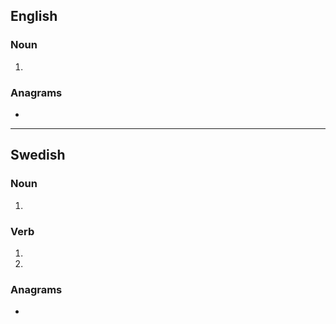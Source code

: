 {{also|Kolas|колас}}
==English==

===Noun===
{{head|en|noun form}}

# {{plural of|en|kola}}

===Anagrams===
* {{anagrams|en|a=aklos|Lasko|skoal|sloka}}

----

==Swedish==

===Noun===
{{head|sv|noun form}}

# {{sv-noun-form-indef-gen|kola}}

===Verb===
{{head|sv|verb form}}

# {{sv-verb-form-inf-pass|kola}}
# {{sv-verb-form-pre-pass|kola}}

===Anagrams===
* {{anagrams|sv|a=aklos|skola|sloka}}